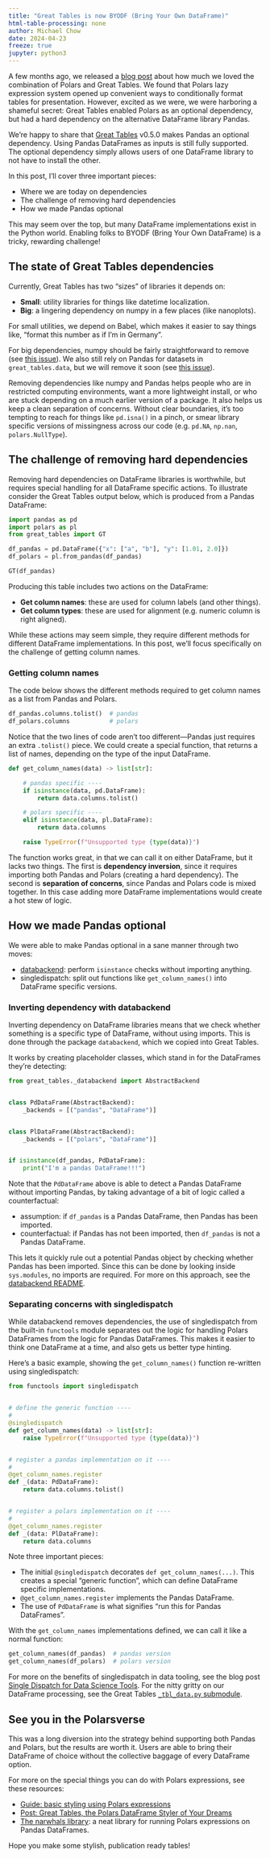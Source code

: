 ```yaml
---
title: "Great Tables is now BYODF (Bring Your Own DataFrame)"
html-table-processing: none
author: Michael Chow
date: 2024-04-23
freeze: true
jupyter: python3
---
```


A few months ago, we released a [blog post](./polars-styling) about how much we loved the combination of Polars and Great Tables. We found that Polars lazy expression system opened up convenient ways to conditionally format tables for presentation. However, excited as we were, we were harboring a shameful secret: Great Tables enabled Polars as an optional dependency, but had a hard dependency on the alternative DataFrame library Pandas.

We're happy to share that [Great Tables](https://github.com/posit-dev/great-tables) v0.5.0 makes Pandas an optional dependency.
Using Pandas DataFrames as inputs is still fully supported.
The optional dependency simply allows users of one DataFrame library to not have to install the other.

In this post, I'll cover three important pieces:

* Where we are today on dependencies
* The challenge of removing hard dependencies
* How we made Pandas optional

This may seem over the top, but many DataFrame implementations exist in the Python world.
Enabling folks to BYODF (Bring Your Own DataFrame) is a tricky, rewarding challenge!



## The state of Great Tables dependencies

Currently, Great Tables has two "sizes" of libraries it depends on:

* **Small**: utility libraries for things like datetime localization.
* **Big**: a lingering dependency on numpy in a few places (like nanoplots).

For small utilities, we depend on Babel, which makes it easier to say things like, "format this number as if I'm in Germany".

For big dependencies, numpy should be fairly straightforward to remove (see [this issue](https://github.com/posit-dev/great-tables/issues/296)).
We also still rely on Pandas for datasets in `great_tables.data`, but we will remove it soon (see [this issue](https://github.com/posit-dev/great-tables/issues/91)).

Removing dependencies like numpy and Pandas helps people who are in restricted computing environments, want a more lightweight install, or who are stuck depending on a much earlier version of a package.
It also helps us keep a clean separation of concerns.  Without clear boundaries, it's too tempting to reach for things like `pd.isna()` in a pinch,
or smear library specific versions of missingness across our code (e.g. `pd.NA`, `np.nan`, `polars.NullType`).

## The challenge of removing hard dependencies

Removing hard dependencies on DataFrame libraries is worthwhile, but requires special handling for all DataFrame specific actions. To illustrate consider the Great Tables output below, which is produced from a Pandas DataFrame:


```python
import pandas as pd
import polars as pl
from great_tables import GT

df_pandas = pd.DataFrame({"x": ["a", "b"], "y": [1.01, 2.0]})
df_polars = pl.from_pandas(df_pandas)

GT(df_pandas)
```

Producing this table includes two actions on the DataFrame:

* **Get column names**: these are used for column labels (and other things).
* **Get column types**: these are used for alignment (e.g. numeric column is right aligned).

While these actions may seem simple, they require different methods for different DataFrame implementations.
In this post, we'll focus specifically on the challenge of getting column names.

### Getting column names

The code below shows the different methods required to get column names as a list from Pandas and Polars.

```python
df_pandas.columns.tolist()  # pandas
df_polars.columns           # polars
```

Notice that the two lines of code aren't too different---Pandas just requires an extra `.tolist()` piece.
We could create a special function, that returns a list of names, depending on the type of the input DataFrame.

```python
def get_column_names(data) -> list[str]:

    # pandas specific ----
    if isinstance(data, pd.DataFrame):
        return data.columns.tolist()

    # polars specific ----
    elif isinstance(data, pl.DataFrame):
        return data.columns

    raise TypeError(f"Unsupported type {type(data)}")
```

The function works great, in that we can call it on either DataFrame, but it lacks two things.
The first is **dependency inversion**, since it requires importing both Pandas and Polars (creating a hard dependency).
The second is **separation of concerns**, since Pandas and Polars code is mixed together. In this case adding more DataFrame implementations would create a hot stew of logic.


## How we made Pandas optional

We were able to make Pandas optional in a sane manner through two moves:

* [databackend](https://github.com/machow/databackend): perform `isinstance` checks without importing anything.
* singledispatch: split out functions like `get_column_names()` into DataFrame specific versions.

### Inverting dependency with databackend

Inverting dependency on DataFrame libraries means that we check whether something is a specific type of DataFrame, without using imports.
This is done through the package `databackend`, which we copied into Great Tables.

It works by creating placeholder classes, which stand in for the DataFrames they're detecting:

```python
from great_tables._databackend import AbstractBackend


class PdDataFrame(AbstractBackend):
    _backends = [("pandas", "DataFrame")]


class PlDataFrame(AbstractBackend):
    _backends = [("polars", "DataFrame")]


if isinstance(df_pandas, PdDataFrame):
    print("I'm a pandas DataFrame!!!")
```

Note that the `PdDataFrame` above is able to detect a Pandas DataFrame without importing Pandas, by taking advantage of a bit of logic called a counterfactual:

* assumption: if `df_pandas` is a Pandas DataFrame, then Pandas has been imported.
* counterfactual: if Pandas has not been imported, then `df_pandas` is not a Pandas DataFrame.

This lets it quickly rule out a potential Pandas object by checking whether Pandas has been imported.
Since this can be done by looking inside `sys.modules`, no imports are required.
For more on this approach, see the [databackend README](https://github.com/machow/databackend).

### Separating concerns with singledispatch

While databackend removes dependencies, the use of singledispatch from the built-in `functools` module separates out the logic for handling Polars DataFrames from the logic for Pandas DataFrames.
This makes it easier to think one DataFrame at a time, and also gets us better type hinting.

Here's a basic example, showing the `get_column_names()` function re-written using singledispatch:

```python
from functools import singledispatch


# define the generic function ----
#
@singledispatch
def get_column_names(data) -> list[str]:
    raise TypeError(f"Unsupported type {type(data)}")


# register a pandas implementation on it ----
#
@get_column_names.register
def _(data: PdDataFrame):
    return data.columns.tolist()


# register a polars implementation on it ----
#
@get_column_names.register
def _(data: PlDataFrame):
    return data.columns
```

Note three important pieces:

* The initial `@singledispatch` decorates `def get_column_names(...)`. This creates a special "generic function", which can define DataFrame specific implementations.
* `@get_column_names.register` implements the Pandas DataFrame.
* The use of `PdDataFrame` is what signifies "run this for Pandas DataFrames".

With the `get_column_names` implementations defined, we can call it like a normal function:

```python
get_column_names(df_pandas)  # pandas version
get_column_names(df_polars)  # polars version
```

For more on the benefits of singledispatch in data tooling, see the blog post [Single Dispatch for Data Science Tools](https://mchow.com/posts/2020-02-24-single-dispatch-data-science/). For the nitty gritty on our DataFrame processing, see the Great Tables [`_tbl_data.py` submodule](https://github.com/posit-dev/great-tables/blob/main/great_tables/_tbl_data.py).

## See you in the Polarsverse

This was a long diversion into the strategy behind supporting both Pandas and Polars, but the results are worth it.
Users are able to bring their DataFrame of choice without the collective baggage of every DataFrame option.

For more on the special things you can do with Polars expressions, see these resources:

* [Guide: basic styling using Polars expressions](/get-started/basic-styling.qmd#using-polars-expressions)
* [Post: Great Tables, the Polars DataFrame Styler of Your Dreams](/blog/polars-styling/index.qmd)
* [The narwhals library](https://github.com/MarcoGorelli/narwhals): a neat library for running Polars expressions on Pandas DataFrames.

Hope you make some stylish, publication ready tables!
